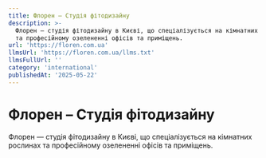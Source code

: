 ```yaml
---
title: Флорен – Студія фітодизайну
description: >-
  Флорен — студія фітодизайну в Києві, що спеціалізується на кімнатних рослинах
  та професійному озелененні офісів та приміщень.
url: 'https://floren.com.ua'
llmsUrl: 'https://floren.com.ua/llms.txt'
llmsFullUrl: ''
category: 'international'
publishedAt: '2025-05-22'
---
```


# Флорен – Студія фітодизайну

Флорен — студія фітодизайну в Києві, що спеціалізується на кімнатних рослинах та професійному озелененні офісів та приміщень.
